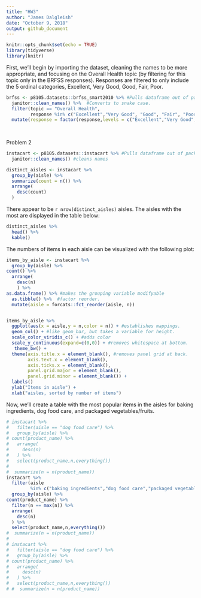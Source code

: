 ```yaml
---
title: "HW3"
author: "James Dalgleish"
date: "October 9, 2018"
output: github_document
---
```


```r
knitr::opts_chunk$set(echo = TRUE)
library(tidyverse)
library(knitr)
```
First, we'll begin by importing the dataset, cleaning the names to be more appropriate, and
focusing on the Overall Health topic (by filtering for this topic only in the BRFSS responses).
Responses are filtered to only include the 5 ordinal categories, Excellent, Very Good,
Good, Fair, Poor.
```r
brfss <- p8105.datasets::brfss_smart2010 %>% #Pulls dataframe out of package.
  janitor::clean_names() %>%  #Converts to snake case.
  filter(topic == "Overall Health",
         response %in% c("Excellent","Very Good", "Good", "Fair", "Poor")) %>%     #Filters by overall health topic.
  mutate(response = factor(response,levels = c("Excellent","Very Good", "Good", "Fair", "Poor")))
  
  
```
Problem 2
```r
instacart <- p8105.datasets::instacart %>% #Pulls dataframe out of package.
  janitor::clean_names() #cleans names
```
```r
distinct_aisles <- instacart %>%
  group_by(aisle) %>% 
  summarize(count = n()) %>% 
  arrange(
    desc(count)
  )

```
There appear to be `r nrow(distinct_aisles)` aisles. The aisles with the most are displayed in the
table below:
```r
distinct_aisles %>% 
  head() %>% 
  kable()
```

The numbers of items in each aisle can be visualized with the following plot:

```r
items_by_aisle <- instacart %>%
  group_by(aisle) %>% 
count() %>% 
  arrange(
    desc(n)
    ) %>%
as.data.frame() %>% #makes the grouping variable modifyable 
  as.tibble() %>%  #factor reorder.
  mutate(aisle = forcats::fct_reorder(aisle, n))


items_by_aisle %>% 
  ggplot(aes(x = aisle,y = n,color = n)) + #establishes mappings.
  geom_col() + #like geom_bar, but takes a variable for height.
  scale_color_viridis_c() + #adds color
  scale_y_continuous(expand=c(0,0)) + #removes whitespace at bottom.
   theme_bw() +
  theme(axis.title.x = element_blank(), #removes panel grid at back.
        axis.text.x = element_blank(),
        axis.ticks.x = element_blank(),
        panel.grid.major = element_blank(),
        panel.grid.minor = element_blank()) +
  labels()
  ylab("Items in aisle") +
  xlab("aisles, sorted by number of items")
```

Now, we'll create a table with the most popular items in the aisles for
baking ingredients, dog food care, and packaged vegetables/fruits.
```r
# instacart %>% 
#   filter(aisle == "dog food care") %>% 
#   group_by(aisle) %>% 
# count(product_name) %>% 
#   arrange(
#     desc(n)
#   ) %>% 
#   select(product_name,n,everything())
# 
#  summarize(n = n(product_name))
instacart %>% 
  filter(aisle
         %in% c("baking ingredients","dog food care","packaged vegetables fruits")) %>% 
  group_by(aisle) %>% 
count(product_name) %>% 
  filter(n == max(n)) %>%
  arrange(
    desc(n)
  ) %>% 
  select(product_name,n,everything())
#  summarize(n = n(product_name))
# 
# instacart %>% 
#   filter(aisle == "dog food care") %>% 
#   group_by(aisle) %>% 
# count(product_name) %>% 
#   arrange(
#     desc(n)
#   ) %>% 
#   select(product_name,n,everything())
# #  summarize(n = n(product_name))

```

